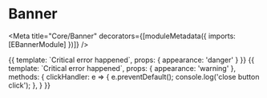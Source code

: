 

# Banner

<Meta title="Core/Banner" decorators={[moduleMetadata({ imports: [EBannerModule] })]} />

<Props of={EBanner} />

<Preview>
    <Story name="danger" height="80px">
        {{
            template: `<e-banner [appearance]="appearance">Critical error happened</e-banner>`,
            props: {
                appearance: 'danger'
            }
        }}
    </Story>
</Preview>

<Preview>
    <Story name="warning" height="80px">
        {{
            template: `<e-banner [appearance]="appearance" (onClick)="clickHandler">Critical error happened</e-banner>`,
            props: {
                appearance: 'warning'
            },
            methods: {
                clickHandler: e => {
                    e.preventDefault();
                    console.log('close button click');
                },
            }
        }}
    </Story>
</Preview>
